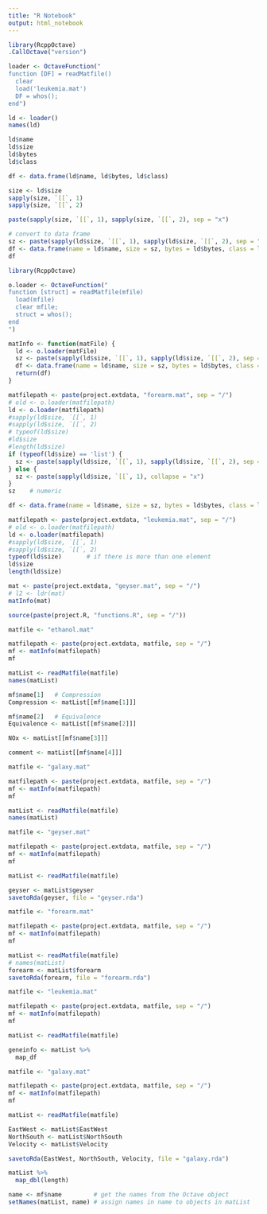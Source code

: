 ```yaml
---
title: "R Notebook"
output: html_notebook
---
```


```r
library(RcppOctave)
.CallOctave("version")
```

```r
loader <- OctaveFunction("
function [DF] = readMatfile()
  clear
  load('leukemia.mat')
  DF = whos();
end")
```


```r
ld <- loader()
names(ld)
```

```r
ld$name
ld$size
ld$bytes
ld$class
```

```r
df <- data.frame(ld$name, ld$bytes, ld$class)
```

```r
size <- ld$size
sapply(size, `[[`, 1)
sapply(size, `[[`, 2)
```

```r
paste(sapply(size, `[[`, 1), sapply(size, `[[`, 2), sep = "x")
```


```r
# convert to data frame
sz <- paste(sapply(ld$size, `[[`, 1), sapply(ld$size, `[[`, 2), sep = "x")
df <- data.frame(name = ld$name, size = sz, bytes = ld$bytes, class = ld$class)
df
```

```r
library(RcppOctave)

o.loader <- OctaveFunction("
function [struct] = readMatfile(mfile)
  load(mfile)
  clear mfile;
  struct = whos();
end
")

matInfo <- function(matFile) {
  ld <- o.loader(matFile)
  sz <- paste(sapply(ld$size, `[[`, 1), sapply(ld$size, `[[`, 2), sep = "x")
  df <- data.frame(name = ld$name, size = sz, bytes = ld$bytes, class = ld$class)
  return(df)
}

```


```r
matfilepath <- paste(project.extdata, "forearm.mat", sep = "/")
# old <- o.loader(matfilepath)
ld <- o.loader(matfilepath)
#sapply(ld$size, `[[`, 1)
#sapply(ld$size, `[[`, 2)
# typeof(ld$size)
#ld$size
#length(ld$size)
if (typeof(ld$size) == 'list') {
  sz <- paste(sapply(ld$size, `[[`, 1), sapply(ld$size, `[[`, 2), sep = "x")
} else {
  sz <- paste(sapply(ld$size, `[[`, 1), collapse = "x")
}
sz    # numeric

df <- data.frame(name = ld$name, size = sz, bytes = ld$bytes, class = ld$class)
```

```r
matfilepath <- paste(project.extdata, "leukemia.mat", sep = "/")
# old <- o.loader(matfilepath)
ld <- o.loader(matfilepath)
#sapply(ld$size, `[[`, 1)
#sapply(ld$size, `[[`, 2)
typeof(ld$size)       # if there is more than one element
ld$size
length(ld$size)
```




```r
mat <- paste(project.extdata, "geyser.mat", sep = "/")
# l2 <- ldr(mat)
matInfo(mat)
```

```r
source(paste(project.R, "functions.R", sep = "/"))


```


```r
matfile <- "ethanol.mat"

matfilepath <- paste(project.extdata, matfile, sep = "/")
mf <- matInfo(matfilepath)
mf

matList <- readMatfile(matfile)
names(matList)

mf$name[1]   # Compression
Compression <- matList[[mf$name[1]]]

mf$name[2]   # Equivalence
Equivalence <- matList[[mf$name[2]]]

NOx <- matList[[mf$name[3]]]

comment <- matList[[mf$name[4]]]
```

```r
matfile <- "galaxy.mat"

matfilepath <- paste(project.extdata, matfile, sep = "/")
mf <- matInfo(matfilepath)
mf

matList <- readMatfile(matfile)
names(matList)
```

```r
matfile <- "geyser.mat"

matfilepath <- paste(project.extdata, matfile, sep = "/")
mf <- matInfo(matfilepath)
mf

matList <- readMatfile(matfile)

geyser <- matList$geyser
savetoRda(geyser, file = "geyser.rda")
```




```r
matfile <- "forearm.mat"

matfilepath <- paste(project.extdata, matfile, sep = "/")
mf <- matInfo(matfilepath)
mf

matList <- readMatfile(matfile)
# names(matList)
forearm <- matList$forearm
savetoRda(forearm, file = "forearm.rda")
```


```r
matfile <- "leukemia.mat"

matfilepath <- paste(project.extdata, matfile, sep = "/")
mf <- matInfo(matfilepath)
mf

matList <- readMatfile(matfile)

geneinfo <- matList %>%
  map_df
```




```r
matfile <- "galaxy.mat"

matfilepath <- paste(project.extdata, matfile, sep = "/")
mf <- matInfo(matfilepath)
mf

matList <- readMatfile(matfile)

EastWest <- matList$EastWest
NorthSouth <- matList$NorthSouth
Velocity <- matList$Velocity

savetoRda(EastWest, NorthSouth, Velocity, file = "galaxy.rda")

```

```r
matList %>%
  map_dbl(length)
```

```r
name <- mf$name         # get the names from the Octave object
setNames(matList, name) # assign names in name to objects in matList
```

